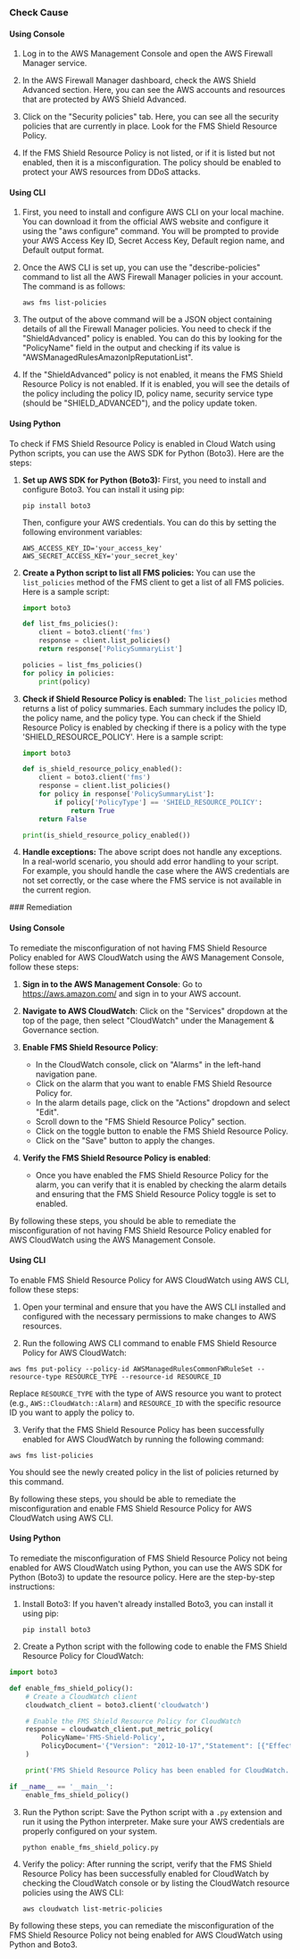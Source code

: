 

<Tabs><Tab title='Cause'>
### Check Cause

#### Using Console

1. Log in to the AWS Management Console and open the AWS Firewall Manager service.

2. In the AWS Firewall Manager dashboard, check the AWS Shield Advanced section. Here, you can see the AWS accounts and resources that are protected by AWS Shield Advanced.

3. Click on the "Security policies" tab. Here, you can see all the security policies that are currently in place. Look for the FMS Shield Resource Policy.

4. If the FMS Shield Resource Policy is not listed, or if it is listed but not enabled, then it is a misconfiguration. The policy should be enabled to protect your AWS resources from DDoS attacks.

#### Using CLI

1. First, you need to install and configure AWS CLI on your local machine. You can download it from the official AWS website and configure it using the "aws configure" command. You will be prompted to provide your AWS Access Key ID, Secret Access Key, Default region name, and Default output format.

2. Once the AWS CLI is set up, you can use the "describe-policies" command to list all the AWS Firewall Manager policies in your account. The command is as follows:

   ```
   aws fms list-policies
   ```

3. The output of the above command will be a JSON object containing details of all the Firewall Manager policies. You need to check if the "ShieldAdvanced" policy is enabled. You can do this by looking for the "PolicyName" field in the output and checking if its value is "AWSManagedRulesAmazonIpReputationList".

4. If the "ShieldAdvanced" policy is not enabled, it means the FMS Shield Resource Policy is not enabled. If it is enabled, you will see the details of the policy including the policy ID, policy name, security service type (should be "SHIELD_ADVANCED"), and the policy update token.

#### Using Python

To check if FMS Shield Resource Policy is enabled in Cloud Watch using Python scripts, you can use the AWS SDK for Python (Boto3). Here are the steps:

1. **Set up AWS SDK for Python (Boto3):**
   First, you need to install and configure Boto3. You can install it using pip:

   ```
   pip install boto3
   ```

   Then, configure your AWS credentials. You can do this by setting the following environment variables:

   ```
   AWS_ACCESS_KEY_ID='your_access_key'
   AWS_SECRET_ACCESS_KEY='your_secret_key'
   ```

2. **Create a Python script to list all FMS policies:**
   You can use the `list_policies` method of the FMS client to get a list of all FMS policies. Here is a sample script:

   ```python
   import boto3

   def list_fms_policies():
       client = boto3.client('fms')
       response = client.list_policies()
       return response['PolicySummaryList']

   policies = list_fms_policies()
   for policy in policies:
       print(policy)
   ```

3. **Check if Shield Resource Policy is enabled:**
   The `list_policies` method returns a list of policy summaries. Each summary includes the policy ID, the policy name, and the policy type. You can check if the Shield Resource Policy is enabled by checking if there is a policy with the type 'SHIELD_RESOURCE_POLICY'. Here is a sample script:

   ```python
   import boto3

   def is_shield_resource_policy_enabled():
       client = boto3.client('fms')
       response = client.list_policies()
       for policy in response['PolicySummaryList']:
           if policy['PolicyType'] == 'SHIELD_RESOURCE_POLICY':
               return True
       return False

   print(is_shield_resource_policy_enabled())
   ```

4. **Handle exceptions:**
   The above script does not handle any exceptions. In a real-world scenario, you should add error handling to your script. For example, you should handle the case where the AWS credentials are not set correctly, or the case where the FMS service is not available in the current region.

</Tab>

<Tab title='Remediation'>
### Remediation

#### Using Console

To remediate the misconfiguration of not having FMS Shield Resource Policy enabled for AWS CloudWatch using the AWS Management Console, follow these steps:

1. **Sign in to the AWS Management Console**: Go to https://aws.amazon.com/ and sign in to your AWS account.

2. **Navigate to AWS CloudWatch**: Click on the "Services" dropdown at the top of the page, then select "CloudWatch" under the Management & Governance section.

3. **Enable FMS Shield Resource Policy**:
   - In the CloudWatch console, click on "Alarms" in the left-hand navigation pane.
   - Click on the alarm that you want to enable FMS Shield Resource Policy for.
   - In the alarm details page, click on the "Actions" dropdown and select "Edit".
   - Scroll down to the "FMS Shield Resource Policy" section.
   - Click on the toggle button to enable the FMS Shield Resource Policy.
   - Click on the "Save" button to apply the changes.

4. **Verify the FMS Shield Resource Policy is enabled**:
   - Once you have enabled the FMS Shield Resource Policy for the alarm, you can verify that it is enabled by checking the alarm details and ensuring that the FMS Shield Resource Policy toggle is set to enabled.

By following these steps, you should be able to remediate the misconfiguration of not having FMS Shield Resource Policy enabled for AWS CloudWatch using the AWS Management Console.

#### Using CLI

To enable FMS Shield Resource Policy for AWS CloudWatch using AWS CLI, follow these steps:

1. Open your terminal and ensure that you have the AWS CLI installed and configured with the necessary permissions to make changes to AWS resources.

2. Run the following AWS CLI command to enable FMS Shield Resource Policy for AWS CloudWatch:

```
aws fms put-policy --policy-id AWSManagedRulesCommonFWRuleSet --resource-type RESOURCE_TYPE --resource-id RESOURCE_ID
```

Replace `RESOURCE_TYPE` with the type of AWS resource you want to protect (e.g., `AWS::CloudWatch::Alarm`) and `RESOURCE_ID` with the specific resource ID you want to apply the policy to.

3. Verify that the FMS Shield Resource Policy has been successfully enabled for AWS CloudWatch by running the following command:

```
aws fms list-policies
```

You should see the newly created policy in the list of policies returned by this command.

By following these steps, you should be able to remediate the misconfiguration and enable FMS Shield Resource Policy for AWS CloudWatch using AWS CLI.

#### Using Python

To remediate the misconfiguration of FMS Shield Resource Policy not being enabled for AWS CloudWatch using Python, you can use the AWS SDK for Python (Boto3) to update the resource policy. Here are the step-by-step instructions:

1. Install Boto3:
   If you haven't already installed Boto3, you can install it using pip:
   ```
   pip install boto3
   ```

2. Create a Python script with the following code to enable the FMS Shield Resource Policy for CloudWatch:

```python
import boto3

def enable_fms_shield_policy():
    # Create a CloudWatch client
    cloudwatch_client = boto3.client('cloudwatch')

    # Enable the FMS Shield Resource Policy for CloudWatch
    response = cloudwatch_client.put_metric_policy(
        PolicyName='FMS-Shield-Policy',
        PolicyDocument='{"Version": "2012-10-17","Statement": [{"Effect": "Allow","Principal": {"Service": "shield.amazonaws.com"},"Action": "cloudwatch:PutMetricData","Resource": "*"}]}'
    )

    print('FMS Shield Resource Policy has been enabled for CloudWatch.')

if __name__ == '__main__':
    enable_fms_shield_policy()
```

3. Run the Python script:
   Save the Python script with a `.py` extension and run it using the Python interpreter. Make sure your AWS credentials are properly configured on your system.

   ```
   python enable_fms_shield_policy.py
   ```

4. Verify the policy:
   After running the script, verify that the FMS Shield Resource Policy has been successfully enabled for CloudWatch by checking the CloudWatch console or by listing the CloudWatch resource policies using the AWS CLI:

   ```
   aws cloudwatch list-metric-policies
   ```

By following these steps, you can remediate the misconfiguration of the FMS Shield Resource Policy not being enabled for AWS CloudWatch using Python and Boto3.


</Tab>
</Tabs>